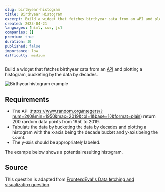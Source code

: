 ```yaml
---
slug: birthyear-histogram
title: Birthyear Histogram
excerpt: Build a widget that fetches birthyear data from an API and plot it on a histogram
created: 2023-04-21
languages: [html, css, js]
companies: []
premium: true
duration: 30
published: false
importance: low
difficulty: medium
---
```


Build a widget that fetches birthyear data from an [API](https://www.random.org/integers/?num=200&min=1950&max=2019&col=1&base=10&format=plain) and plotting a histogram, bucketing by the data by decades.

![Birthyear histogram example](/img/questions/birthyear-histogram/birthyear-histogram-example.png)

## Requirements

- The API (https://www.random.org/integers/?num=200&min=1950&max=2019&col=1&base=10&format=plain) return 200 random data points from 1950 to 2019.
- Tabulate the data by bucketing the data by decades and plotting a histogram with the x-axis being the decade bucket and y-axis being the count.
- The y-axis should be appropriately labeled.

The example below shows a potential resulting histogram.

## Source

This question is adapted from [FrontendEval's Data fetching and visualization question](https://frontendeval.com/questions/data-fetching).
